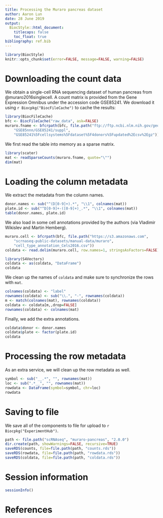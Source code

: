 ```yaml
---
title: Processing the Muraro pancreas dataset
author: Aaron Lun
date: 28 June 2019
output:
  BiocStyle::html_document:
    titlecaps: false
    toc_float: true
bibliography: ref.bib
---
```


```r
library(BiocStyle)
knitr::opts_chunk$set(error=FALSE, message=FALSE, warning=FALSE)
```

# Downloading the count data

We obtain a single-cell RNA sequencing dataset of human pancreas from @muraro2016singlecell.
A count matrix is provided from the Gene Expression Omnibus under the accession code GSE85241.
We download it using `r Biocpkg("BiocFileCache")` to cache the results:

```r
library(BiocFileCache)
bfc <- BiocFileCache("raw_data", ask=FALSE)
muraro.fname <- bfcrpath(bfc, file.path("ftp://ftp.ncbi.nlm.nih.gov/geo/series",
    "GSE85nnn/GSE85241/suppl",
    "GSE85241%5Fcellsystems%5Fdataset%5F4donors%5Fupdated%2Ecsv%2Egz"))
```

We first read the table into memory as a sparse matrix.

```r
library(scater)
mat <- readSparseCounts(muraro.fname, quote="\"")
dim(mat)
```

# Loading the column metadata

We extract the metadata from the column names.

```r
donor.names <- sub("^(D[0-9]+).*", "\\1", colnames(mat))
plate.id <- sub("^D[0-9]+-([0-9]+)_.*", "\\1", colnames(mat))
table(donor.names, plate.id)
```

We also load in some cell annotations provided by the authors (via Vladimir Wikislev and Martin Hemberg).

```r
muraro.cell <- bfcrpath(bfc, file.path("https://s3.amazonaws.com",
    "scrnaseq-public-datasets/manual-data/muraro",
    "cell_type_annotation_Cels2016.csv"))
coldata <- read.delim(muraro.cell, row.names=1, stringsAsFactors=FALSE)

library(S4Vectors)
coldata <- as(coldata, "DataFrame")
coldata
```

We clean up the names of `coldata` and make sure to synchronize the rows with `mat`.

```r
colnames(coldata) <- "label"
rownames(coldata) <- sub("\\.", "-", rownames(coldata))
m <- match(colnames(mat), rownames(coldata))
coldata <- coldata[m,,drop=FALSE]
rownames(coldata) <- colnames(mat)
```

Finally, we add the extra annotations.

```r
coldata$donor <- donor.names
coldata$plate <- factor(plate.id)
coldata
```

# Processing the row metadata

As an extra service, we will clean up the row metadata as well.

```r
symbol <- sub("__.*", "", rownames(mat))
loc <- sub(".*__", "", rownames(mat))
rowdata <- DataFrame(symbol=symbol, chr=loc)
rowdata
```

# Saving to file

We save all of the components to file for upload to `r Biocpkg("ExperimentHub")`.

```r
path <- file.path("scRNAseq", "muraro-pancreas", "2.0.0")
dir.create(path, showWarnings=FALSE, recursive=TRUE)
saveRDS(counts, file=file.path(path, "counts.rds"))
saveRDS(rowdata, file=file.path(path, "rowdata.rds"))
saveRDS(coldata, file=file.path(path, "coldata.rds"))
```

# Session information

```r
sessionInfo()
```

# References
